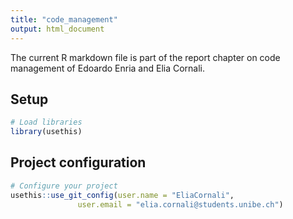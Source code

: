```yaml
---
title: "code_management"
output: html_document
---
```


The current R markdown file is part of the report chapter on code management of Edoardo Enria and Elia Cornali.

## Setup
```r

# Load libraries
library(usethis)

```

## Project configuration

```r

# Configure your project
usethis::use_git_config(user.name = "EliaCornali",
               user.email = "elia.cornali@students.unibe.ch")


```